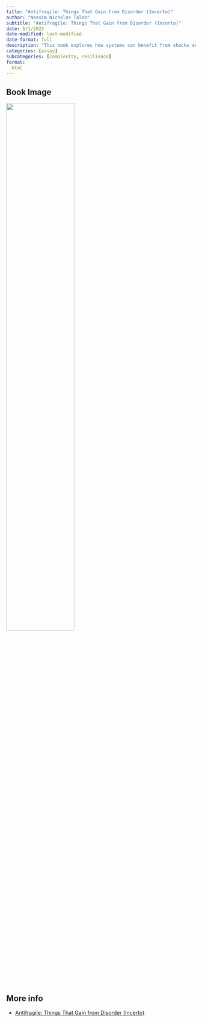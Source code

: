 ```yaml
---
title: "Antifragile: Things That Gain from Disorder (Incerto)"
author: "Nassim Nicholas Taleb"
subtitle: "Antifragile: Things That Gain from Disorder (Incerto)"
date: 5/1/2023
date-modified: last-modified
date-format: full
description: "This book explores how systems can benefit from shocks and uncertainty, and provides insights into how we can design more robust systems and institutions."
categories: [assay]
subcategories: [complexity, resilience]
format:
  html
---
```


## Book Image

![](/books/antifragile.jpg){width="60%"}

## More info

- [Antifragile: Things That Gain from Disorder (Incerto)](https://www.amazon.com/Antifragile-Things-That-Disorder-Incerto/dp/1400067820){.external}